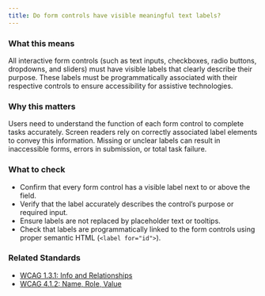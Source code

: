 ```yaml
---
title: Do form controls have visible meaningful text labels?
---
```


### What this means
All interactive form controls (such as text inputs, checkboxes, radio buttons, dropdowns, and sliders) must have visible labels that clearly describe their purpose. These labels must be programmatically associated with their respective controls to ensure accessibility for assistive technologies.

### Why this matters
Users need to understand the function of each form control to complete tasks accurately. Screen readers rely on correctly associated label elements to convey this information. Missing or unclear labels can result in inaccessible forms, errors in submission, or total task failure.

### What to check
- Confirm that every form control has a visible label next to or above the field.
- Verify that the label accurately describes the control’s purpose or required input.
- Ensure labels are not replaced by placeholder text or tooltips.
- Check that labels are programmatically linked to the form controls using proper semantic HTML (`<label for="id">`).

### Related Standards
- [WCAG 1.3.1: Info and Relationships](https://www.w3.org/WAI/WCAG21/Understanding/info-and-relationships.html)
- [WCAG 4.1.2: Name, Role, Value](https://www.w3.org/WAI/WCAG21/Understanding/name-role-value.html)
